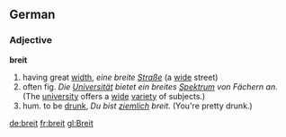 ==German==
===Adjective===
'''breit'''

# having great [[width]], ''eine breite [[Straße]]'' (a [[wide]] street)
# often fig. ''Die [[Universität]] bietet ein breites [[Spektrum]] von Fächern an.'' (The [[university]] offers a [[wide]] [[variety]] of subjects.)
# hum. to be [[drunk]], ''Du bist [[ziemlich]] breit.'' (You're pretty drunk.)

[[de:breit]]
[[fr:breit]]
[[gl:Breit]]